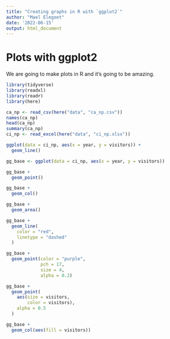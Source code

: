 ```yaml
---
title: "Creating graphs in R with `ggplot2`"
author: "Mael Elegoet"
date: '2022-06-15'
output: html_document
---
```

# Plots with ggplot2

We are going to make plots in R and it's going to be amazing.




```r

library(tidyverse)
library(readxl)
library(readr)
library(here)

```

```r

ca_np <- read_csv(here("data", "ca_np.csv"))
names(ca_np)
head(ca_np)
summary(ca_np)
ci_np <- read_excel(here("data", "ci_np.xlsx"))

ggplot(data = ci_np, aes(x = year, y = visitors)) +
  geom_line()

gg_base <- ggplot(data = ci_np, aes(x = year, y = visitors))

gg_base +
  geom_point()

gg_base +
  geom_col()

gg_base +  
  geom_area()

gg_base +
  geom_line(
    color = "red", 
    linetype = "dashed"
  )

gg_base + 
  geom_point(color = "purple",
             pch = 17,
             size = 4,
             alpha = 0.2)

gg_base + 
  geom_point(
    aes(size = visitors,
        color = visitors),
    alpha = 0.5
  )

gg_base + 
  geom_col(aes(fill = visitors))


```

